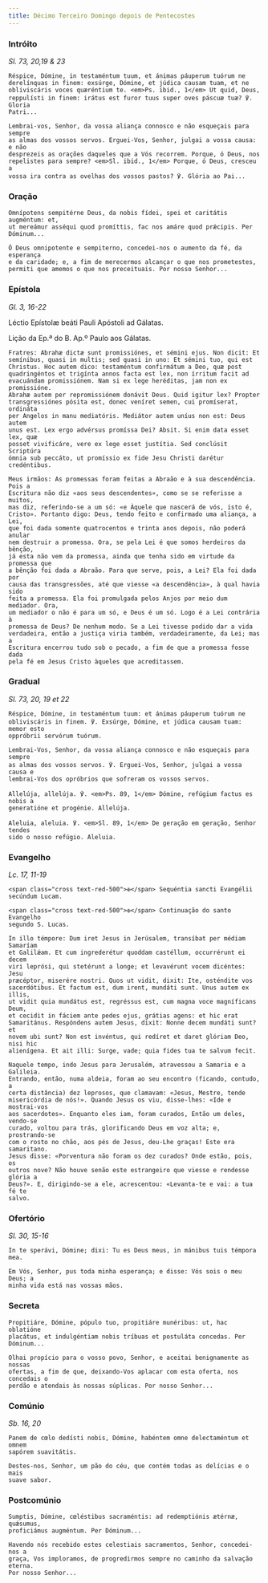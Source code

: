 ```yaml
---
title: Décimo Terceiro Domingo depois de Pentecostes
---
```


### Intróito

<em>Sl. 73, 20,19 & 23</em>

<div class="side-by-side not-content">

    Réspice, Dómine, in testaméntum tuum, et ánimas páuperum tuórum ne
    derelínquas in finem: exsúrge, Dómine, et júdica causam tuam, et ne
    obliviscáris voces quæréntium te. <em>Ps. ibid., 1</em> Ut quid, Deus,
    reppulísti in finem: irátus est furor tuus super oves páscuæ tuæ? ℣. Gloria
    Patri...

    Lembrai-vos, Senhor, da vossa aliança connosco e não esqueçais para sempre
    as almas dos vossos servos. Erguei-Vos, Senhor, julgai a vossa causa: e não
    desprezeis as orações daqueles que a Vós recorrem. Porque, ó Deus, nos
    repelistes para sempre? <em>Sl. ibid., 1</em> Porque, ó Deus, cresceu a
    vossa ira contra as ovelhas dos vossos pastos? ℣. Glória ao Pai...

</div>

### Oração

<div class="side-by-side not-content">

    Omnípotens sempitérne Deus, da nobis fídei, spei et caritátis augméntum: et,
    ut mereámur asséqui quod promíttis, fac nos amáre quod prǽcipis. Per
    Dóminum...

    Ó Deus omnipotente e sempiterno, concedei-nos o aumento da fé, da esperança
    e da caridade; e, a fim de merecermos alcançar o que nos prometestes,
    permiti que amemos o que nos preceituais. Por nosso Senhor...

</div>

### Epístola

<em>Gl. 3, 16-22</em>

<div class="side-by-side not-content">

Léctio Epístolæ beáti Pauli Apóstoli ad Gálatas.

Lição da Ep.ª do B. Ap.º Paulo aos Gálatas.

    Fratres: Abrahæ dictæ sunt promissiónes, et sémini ejus. Non dicit: Et
    semínibus, quasi in multis; sed quasi in uno: Et sémini tuo, qui est
    Christus. Hoc autem dico: testaméntum confirmátum a Deo, quæ post
    quadringéntos et trigínta annos facta est lex, non írritum facit ad
    evacuándam promissiónem. Nam si ex lege heréditas, jam non ex promissióne.
    Abrahæ autem per repromissiónem donávit Deus. Quid igitur lex? Propter
    transgressiónes pósita est, donec veníret semen, cui promíserat, ordináta
    per Angelos in manu mediatóris. Mediátor autem uníus non est: Deus autem
    unus est. Lex ergo advérsus promíssa Dei? Absit. Si enim data esset lex, quæ
    posset vivificáre, vere ex lege esset justítia. Sed conclúsit Scriptúra
    ómnia sub peccáto, ut promíssio ex fide Jesu Christi darétur credéntibus.

    Meus irmãos: As promessas foram feitas a Abraão e à sua descendência. Pois a
    Escritura não diz «aos seus descendentes», como se se referisse a muitos,
    mas diz, referindo-se a um só: «e Àquele que nascerá de vós, isto é,
    Cristo». Portanto digo: Deus, tendo feito e confirmado uma aliança, a Lei,
    que foi dada somente quatrocentos e trinta anos depois, não poderá anular
    nem destruir a promessa. Ora, se pela Lei é que somos herdeiros da bênção,
    já esta não vem da promessa, ainda que tenha sido em virtude da promessa que
    a bênção foi dada a Abraão. Para que serve, pois, a Lei? Ela foi dada por
    causa das transgressões, até que viesse «a descendência», à qual havia sido
    feita a promessa. Ela foi promulgada pelos Anjos por meio dum mediador. Ora,
    um mediador o não é para um só, e Deus é um só. Logo é a Lei contrária à
    promessa de Deus? De nenhum modo. Se a Lei tivesse podido dar a vida
    verdadeira, então a justiça viria também, verdadeiramente, da Lei; mas a
    Escritura encerrou tudo sob o pecado, a fim de que a promessa fosse dada
    pela fé em Jesus Cristo àqueles que acreditassem.

</div>

### Gradual

<em>Sl. 73, 20, 19 et 22</em>

<div class="side-by-side not-content">

    Réspice, Dómine, in testaméntum tuum: et ánimas páuperum tuórum ne
    obliviscáris in finem. ℣. Exsúrge, Dómine, et júdica causam tuam: memor esto
    oppróbrii servórum tuórum.

    Lembrai-Vos, Senhor, da vossa aliança connosco e não esqueçais para sempre
    as almas dos vossos servos. ℣. Erguei-Vos, Senhor, julgai a vossa causa e
    lembrai-Vos dos opróbrios que sofreram os vossos servos.

    Allelúja, allelúja. ℣. <em>Ps. 89, 1</em> Dómine, refúgium factus es nobis a
    generatióne et progénie. Allelúja.

    Aleluia, aleluia. ℣. <em>Sl. 89, 1</em> De geração em geração, Senhor tendes
    sido o nosso refúgio. Aleluia.

</div>

### Evangelho

<em>Lc. 17, 11-19</em>

<div class="side-by-side not-content">

    <span class="cross text-red-500">✠</span> Sequéntia sancti Evangélii
    secúndum Lucam.

    <span class="cross text-red-500">✠</span> Continuação do santo Evangelho
    segundo S. Lucas.

    In illo témpore: Dum iret Jesus in Jerúsalem, transíbat per médiam Samaríam
    et Galilǽam. Et cum ingrederétur quoddam castéllum, occurrérunt ei decem
    viri leprósi, qui stetérunt a longe; et levavérunt vocem dicéntes: Jesu
    præcéptor, miserére nostri. Quos ut vidit, dixit: Ite, osténdite vos
    sacerdótibus. Et factum est, dum irent, mundáti sunt. Unus autem ex illis,
    ut vidit quia mundátus est, regréssus est, cum magna voce magníficans Deum,
    et cecidit in fáciem ante pedes ejus, grátias agens: et hic erat
    Samaritánus. Respóndens autem Jesus, dixit: Nonne decem mundáti sunt? et
    novem ubi sunt? Non est invéntus, qui redíret et daret glóriam Deo, nisi hic
    alienígena. Et ait illi: Surge, vade; quia fides tua te salvum fecit.

    Naquele tempo, indo Jesus para Jerusalém, atravessou a Samaria e a Galileia.
    Entrando, então, numa aldeia, foram ao seu encontro (ficando, contudo, a
    certa distância) dez leprosos, que clamavam: «Jesus, Mestre, tende
    misericórdia de nós!». Quando Jesus os viu, disse-lhes: «Ide e mostrai-vos
    aos sacerdotes». Enquanto eles iam, foram curados, Então um deles, vendo-se
    curado, voltou para trás, glorificando Deus em voz alta; e, prostrando-se
    com o rosto no chão, aos pés de Jesus, deu-Lhe graças! Este era samaritano.
    Jesus disse: «Porventura não foram os dez curados? Onde estão, pois, os
    outros nove? Não houve senão este estrangeiro que viesse e rendesse glória a
    Deus?». E, dirigindo-se a ele, acrescentou: «Levanta-te e vai: a tua fé te
    salvo.

</div>

### Ofertório

<em>Sl. 30, 15-16</em>

<div class="side-by-side not-content">

    In te sperávi, Dómine; dixi: Tu es Deus meus, in mánibus tuis témpora mea.

    Em Vós, Senhor, pus toda minha esperança; e disse: Vós sois o meu Deus; a
    minha vida está nas vossas mãos.

</div>

### Secreta

<div class="side-by-side not-content">

    Propitiáre, Dómine, pópulo tuo, propitiáre munéribus: ut, hac oblatióne
    placátus, et indulgéntiam nobis tríbuas et postuláta concedas. Per
    Dóminum...

    Olhai propício para o vosso povo, Senhor, e aceitai benignamente as nossas
    ofertas, a fim de que, deixando-Vos aplacar com esta oferta, nos concedais o
    perdão e atendais às nossas súplicas. Por nosso Senhor...

</div>

### Comúnio

<em>Sb. 16, 20</em>

<div class="side-by-side not-content">

    Panem de cœlo dedísti nobis, Dómine, habéntem omne delectaméntum et omnem
    sapórem suavitátis.

    Destes-nos, Senhor, um pão do céu, que contém todas as delícias e o mais
    suave sabor.

</div>

### Postcomúnio

<div class="side-by-side not-content">

    Sumptis, Dómine, cœléstibus sacraméntis: ad redemptiónis ætérnæ, quǽsumus,
    proficiámus augméntum. Per Dóminum...

    Havendo nós recebido estes celestiais sacramentos, Senhor, concedei-nos a
    graça, Vos imploramos, de progredirmos sempre no caminho da salvação eterna.
    Por nosso Senhor...

</div>
